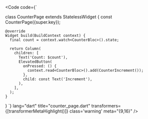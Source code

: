 
<Code
	code={`

  class CounterPage extends StatelessWidget {
    const CounterPage({super.key});

    @override
    Widget build(BuildContext context) {
      final count = context.watch<CounterBloc>().state;

      return Column(
        children: [
          Text('Count: $count'),
          ElevatedButton(
            onPressed: () {
              context.read<CounterBloc>().add(CounterIncrement());
            },
            child: const Text('Increment'),
          ),
        ],
      );
    }
  }
`}
lang="dart" title="counter_page.dart"
transformers={[transformerMetaHighlight()]} class='warning' meta="{9,16}"
/> 
